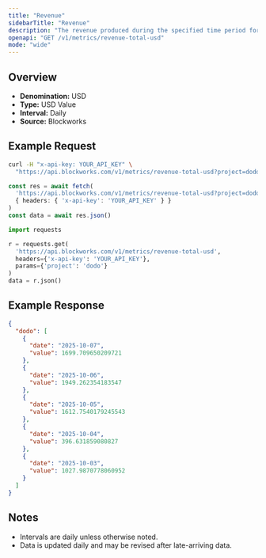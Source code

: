 ```yaml
---
title: "Revenue"
sidebarTitle: "Revenue"
description: "The revenue produced during the specified time period for given project."
openapi: "GET /v1/metrics/revenue-total-usd"
mode: "wide"
---
```


## Overview

- **Denomination:** USD
- **Type:** USD Value
- **Interval:** Daily
- **Source:** Blockworks

## Example Request

<CodeGroup>

```bash cURL
curl -H "x-api-key: YOUR_API_KEY" \
  "https://api.blockworks.com/v1/metrics/revenue-total-usd?project=dodo"
```

```typescript TypeScript
const res = await fetch(
  'https://api.blockworks.com/v1/metrics/revenue-total-usd?project=dodo',
  { headers: { 'x-api-key': 'YOUR_API_KEY' } }
)
const data = await res.json()
```

```python Python
import requests

r = requests.get(
  'https://api.blockworks.com/v1/metrics/revenue-total-usd',
  headers={'x-api-key': 'YOUR_API_KEY'},
  params={'project': 'dodo'}
)
data = r.json()
```

</CodeGroup>

## Example Response

```json
{
  "dodo": [
    {
      "date": "2025-10-07",
      "value": 1699.709650209721
    },
    {
      "date": "2025-10-06",
      "value": 1949.262354183547
    },
    {
      "date": "2025-10-05",
      "value": 1612.7540179245543
    },
    {
      "date": "2025-10-04",
      "value": 396.631859080827
    },
    {
      "date": "2025-10-03",
      "value": 1027.9870778060952
    }
  ]
}
```

## Notes
- Intervals are daily unless otherwise noted.
- Data is updated daily and may be revised after late-arriving data.